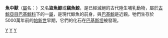 {{Automatic taxobox
| taxon = Ichtyolestes
| authority = Dehm & Oettingen-Spielberg, 1958
| fossil_range = 早[[始新世|始新世]],{{fossilrange|50}}
| image =Ichthyolestes BW.jpg
| type_species = '''賓氏魚中獸<br />''Ichthyolestes pinfoldi'''''
| type_species_authority = Dehm & Oettingen-Spielberg, 1958
}}

'''魚中獸'''（[[屬|屬]]名：{{lang|la|''Ichthyolestes''}}）又名'''盜魚鯨'''或'''竊魚鯨'''，是已經滅絕的古代陸生哺乳動物，屬於[[古鯨亞目|古鯨亞目]][[巴基鯨科|巴基鯨科]]下的一[[屬|屬]]，是現代鯨魚的前身，與[[巴基鯨|巴基鯨]]是近親。牠們生存於5000萬年前的[[始新世|始新世]]早期，它們的化石在[[巴基斯坦|巴基斯坦]]被發現。
{{古鯨小目}}
{{Taxonbar}}
[[Category:魚中獸屬|Y]]
[[Category:始新世哺乳類|Y]]
[[Category:1958年描述的分类群|Y]]